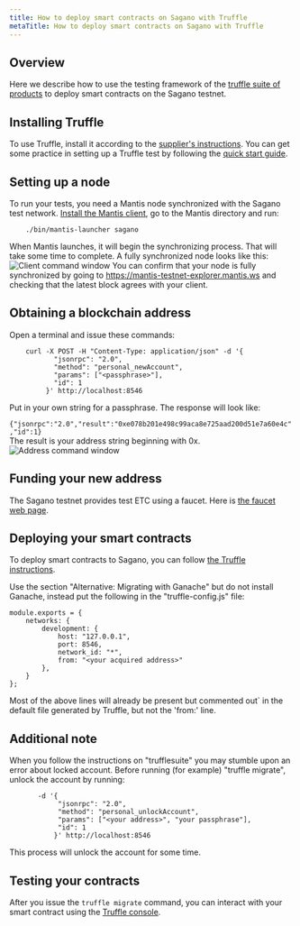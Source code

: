 ```yaml
---
title: How to deploy smart contracts on Sagano with Truffle
metaTitle: How to deploy smart contracts on Sagano with Truffle
---
```


## Overview

Here we describe how to use the testing framework of the [truffle suite of products](https://www.trufflesuite.com/docs/truffle/testing/testing-your-contracts) to deploy smart contracts on the Sagano testnet.
## Installing Truffle
To use Truffle, install it according to the [supplier's instructions](https://trufflesuite.com/docs/truffle/getting-started/installation).
You can get some practice in setting up a Truffle test by following the [quick start guide](https://trufflesuite.com/docs/truffle/quickstart).
## Setting up a node

 To run your tests, you need a Mantis node synchronized with the Sagano test network. [Install the Mantis client](/first-steps/getting-started), go to the Mantis directory and run:
```
	./bin/mantis-launcher sagano
```

When Mantis launches, it will begin the synchronizing process. That will take some time to complete. A fully synchronized node looks like this:  
![Client command window](../images/15-Mantis-client.png)
You can confirm that your node is fully synchronized by going to https://mantis-testnet-explorer.mantis.ws and checking that the latest block agrees with your client. 
## Obtaining a blockchain address
Open a terminal and issue these commands:

```   
	curl -X POST -H "Content-Type: application/json" -d '{
           "jsonrpc": "2.0",
           "method": "personal_newAccount",
           "params": ["<passphrase>"],
           "id": 1
         }' http://localhost:8546
```   
Put in your own string for a passphrase. The response will look like:   
	`	{"jsonrpc":"2.0","result":"0xe078b201e498c99aca8e725aad200d51e7a60e4c","id":1}`    
The result is your address string beginning with 0x.
![Address command window](../images/14-obtain-wallet-address.png)
## Funding your new address
The Sagano testnet provides test ETC using a faucet. 
Here is [the faucet web page](https://mantis-testnet-faucet-web.mantis.ws).
## Deploying your smart contracts
To deploy smart contracts to Sagano, you can follow [the Truffle instructions](https://www.trufflesuite.com/docs/truffle/quickstart).

Use the section "Alternative: Migrating with Ganache" but do not install Ganache, instead put the following in the "truffle-config.js" file:

	module.exports = {
		networks: {
			development: {
				host: "127.0.0.1",
				port: 8546,
				network_id: "*",
				from: "<your acquired address>"
			},
		}
	};   

Most of the above lines will already be present but commented out` in the default file generated by Truffle, but not the 'from:' line. 

## Additional note
When you follow the instructions on "trufflesuite" you may stumble upon an error about locked account. Before running (for example) "truffle migrate", unlock the account by running:

```	curl -X POST -H "Content-Type: application/json" \                                          
       -d '{
            "jsonrpc": "2.0",
            "method": "personal_unlockAccount",
            "params": ["<your address>", "your passphrase"],
            "id": 1
           }' http://localhost:8546
```

This process will unlock the account for some time.	
## Testing your contracts
After you issue the `truffle migrate` command, you can interact with your smart contract using the [Truffle console](https://www.trufflesuite.com/docs/truffle/getting-started/using-truffle-develop-and-the-console).

